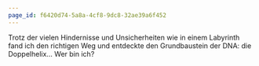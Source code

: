 ```yaml
---
page_id: f6420d74-5a8a-4cf8-9dc8-32ae39a6f452
---
```


Trotz der vielen Hindernisse und Unsicherheiten wie in einem Labyrinth fand ich den richtigen Weg und entdeckte den Grundbaustein der DNA: die Doppelhelix… Wer bin ich?